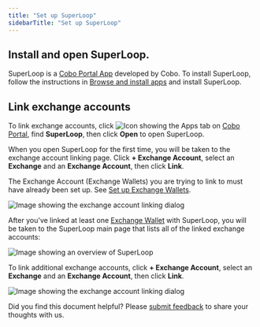 ```yaml
---
title: "Set up SuperLoop"
sidebarTitle: "Set up SuperLoop"
---
```


## Install and open SuperLoop.

SuperLoop is a [Cobo Portal App](/en/portal/portal-apps/introduction) developed by Cobo. To install SuperLoop, follow the instructions in [Browse and install apps](/en/portal/portal-apps/browse-and-install) and install SuperLoop.

## Link exchange accounts

To link exchange accounts, click <img src="/en/images/common/icon_apps.svg" className="icon" alt="Icon showing the Apps tab"/> on [Cobo Portal](https://portal.cobo.com/login), find **SuperLoop**, then click **Open** to open SuperLoop.

When you open SuperLoop for the first time, you will be taken to the exchange account linking page. Click **+ Exchange Account**, select an **Exchange** and an **Exchange Account**, then click **Link**.

<Note> The Exchange Account (Exchange Wallets) you are trying to link to must have already been set up. See [Set up Exchange Wallets](/en/portal/exchange-wallets/set-up). </Note>

<img src="/en/images/portal-apps/superloop/link-exchange-account.png" className="screenshot_modal" alt="Image showing the exchange account linking dialog" />

After you've linked at least one [Exchange Wallet](/en/portal/exchange-wallets/introduction) with SuperLoop, you will be taken to the SuperLoop main page that lists all of the linked exchange accounts:

<img src="/en/images/portal-apps/superloop/superloop-overview.svg" className="screenshot_full_screen" alt="Image showing an overview of SuperLoop" />

To link additional exchange accounts, click **+ Exchange Account**, select an **Exchange** and an **Exchange Account**, then click **Link**.

<img src="/en/images/portal-apps/superloop/link-exchange-account.png" className="screenshot_modal" alt="Image showing the exchange account linking dialog" />

<Tip>Did you find this document helpful? Please [submit feedback](https://forms.zohopublic.com/cobo/form/DocumentFeedbackForm/formperma/QvLOhxJv1_JMsJ-1dleZ8Itb_7rzN-LtgvsDdxosoVI) to share your thoughts with us.</Tip>